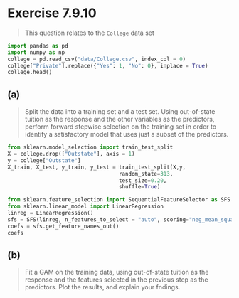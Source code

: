# Exercise 7.9.10
> This question relates to the `College` data set

```python
import pandas as pd
import numpy as np
college = pd.read_csv("data/College.csv", index_col = 0)
college["Private"].replace({"Yes": 1, "No": 0}, inplace = True)
college.head()
```

## (a)
> Split the data into a training set and a test set. Using out-of-state tuition as the response and the other variables as the predictors, perform forward stepwise selection on the training set in order to identify a satisfactory model that uses just a subset of the predictors.

```python
from sklearn.model_selection import train_test_split
X = college.drop(["Outstate"], axis = 1)
y = college["Outstate"]
X_train, X_test, y_train, y_test = train_test_split(X,y, 
                                   random_state=313,  
                                   test_size=0.20,  
                                   shuffle=True) 

```



```python
from sklearn.feature_selection import SequentialFeatureSelector as SFS
from sklearn.linear_model import LinearRegression
linreg = LinearRegression()
sfs = SFS(linreg, n_features_to_select = "auto", scoring="neg_mean_squared_error").fit(X,y)
coefs = sfs.get_feature_names_out()
coefs
```

## (b)
> Fit a GAM on the training data, using out-of-state tuition as the response and the features selected in the previous step as the predictors. Plot the results, and explain your fndings.
